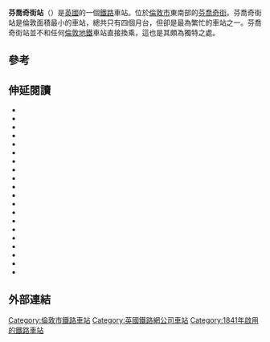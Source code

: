 {{TfL Translations}}
{{Infobox London station
| name          = 芬喬奇街<br />{{lang|en|Fenchurch Street}}
| symbol        = rail
| alt_name      = 倫敦芬喬奇街（{{lang|en|London Fenchurch Street}}）
| manager       = {{link-en|c2c|c2c}}   
| manager1      =
| manager2      = 
| owner         = 
| owner1        =
| owner2        =
| locale        = {{link-en|塔區 (倫敦市)|Tower (ward)|塔區}}
| borough       = [[倫敦市|倫敦市]]
| platforms     = 4
| fare_zone     = 1
| fare_zone_1   = 
| railcode      = FST
| railcode2     =
| dft_category  = A
| tubecode      =
| image_name    = Fenchurch Street station (6553644825).jpg
| image_alt     =
| caption       = 芬喬奇廣場的主入口
| latitude      = 51.51167
| longitude     = -0.07881
| map_type      = Central London
| label_position= left
| original      = {{link-en|倫敦及黑牆鐵路|London and Blackwall Railway}}
| pregroup      = {{link-en|大東方鐵路|Great Eastern Railway}}
| postgroup     = [[倫敦及東北鐵路|倫敦及東北鐵路]]
| years1        = 1841年
| years2        = 1854年
| years3        = 1935年
| years4        = 
| years5        = 
| years6        = 
| years7        = 
| years8        = 
| years9        = 
| events1       = 啟用
| events2       = 重建
| events3       = 改裝
| events4       =
| events5       =
| events6       =
| events7       =
| events8       =
| events9       =
| listing_detail    = Front block
| listing_grade     = II
| listing_start     = 1972年4月14日
| listing_amended   = 
| listing_entry     = 1079149
| listing_reference =<ref name=eh>{{cite web | url= http://list.english-heritage.org.uk/resultsingle.aspx?uid=1079149 | title= The National Heritage List for England | publisher= [[English_Heritage|English Heritage]] | accessdate= 12 November 2012 | archive-url= https://web.archive.org/web/20131223014659/http://list.english-heritage.org.uk/resultsingle.aspx?uid=1079149 | archive-date= 2013-12-23 | dead-url= yes }}</ref>
<!-- | railexits0203 =
| railexits0304 =  
| railexits0405 = {{increase}} 16.086 
| railexits0506 = {{decrease}} 15.746 
| railexits0607 = {{decrease}} 15.189  
| railexits0708 = {{increase}} 15.976
| railexits0809 = {{decrease}} 15.676
| railexits0910 = {{decrease}} 15.093 -->
| railexits1011 = {{increase}} 16.675
| railexits1112 = {{increase}} 16.937
| railexits1213 = {{decrease}} 16.843
| railexits1314 = {{increase}} 18.244
| railexits1415 = {{decrease}} 17.598
| railint0203   =
| railint0304   =
| railint0405   =
| railint0506   =
| railint0607   =
| railint0708   =
| interchange   = [[阿爾德門站|阿爾德門站]] {{rail-interchange|london|underground}}
| interchange1  = [[銀行及紀念碑站|銀行及紀念碑站]] {{rail-interchange|london|underground}} {{rail-interchange|london|dlr}}
| interchange2  = [[利物浦街站|利物浦街站]] {{rail-interchange|london|underground}} {{rail-interchange|gb|rail}} {{rail-interchange|london|overground}} {{rail-interchange|london|crossrail}}
| interchange3  = [[塔門廊站|塔門廊站]] {{rail-interchange|london|dlr}}
| interchange4  = [[塔丘站|塔丘站]] {{rail-interchange|london|underground}}
| interchange_note =<ref>{{citation London station interchange January 2016}}</ref>
}}
'''芬喬奇街站'''（{{lang-en|Fenchurch Street railway station}}）是[[英國|英國]]的一個[[鐵路|鐵路]]車站。位於[[倫敦市|倫敦市]]東南部的[[芬喬奇街|芬喬奇街]]。芬喬奇街站是倫敦面積最小的車站，總共只有四個月台，但卻是最為繁忙的車站之一。芬喬奇街站並不和任何[[倫敦地鐵|倫敦地鐵]]車站直接換乘，這也是其頗為獨特之處。

==參考==
{{reflist}}

==伸延閱讀==
{{refbegin}}
*{{cite book|last1=Brennand|first1=Dave|title=London's East End Railways Part 2|date=2013|publisher=Booklaw Publications|location=Nottingham UK|isbn= 978-1-909-62501-3|ref=harv}}
*{{cite book|last=Christopher|first=John|title=The London & Blackwall Railway|publisher=Amberley Publishing|year=2013|isbn=978-1-445-65111-8|ref=harv}}
*{{cite book|last=Christopher|first=John|title=London's Historic Railway Stations Through Time|publisher=Amberley Publishing|year=2015|isbn=978-1-445-65111-8|ref=harv}}
*{{cite book|last1=Connor|first1=J E|title=Stepney's own railway|date=1987|publisher=Connor and Butler|location=Colchester UK|isbn=0-947699-08-2|edition=2nd|ref=harv}}
*{{cite book|last1=Connor|first1=J E|last2=Phillips|first2=Charles|title=Fenchurch Street to Barking|date=August 1998|publisher=Middleton Press|location=Midhurst UK|isbn=1 901706 20 6|ref=harv}}
*{{cite book|last1=Croome|first1=D|last2=Jackson|first2=A|title=Rails Through The Clay – A History of London's Tube Railways|publisher=Capital Transport|year=1993|isbn=1-85414-151-1|ref=harv}}
*{{cite book|last1=Davies|first1=Reginald|last2=Grant|first2=M.D.|title=London and Its Railways|publisher=David & Charles|year=1983|isbn=978-0-715-38107-6|ref=harv}}
*{{cite book|last=Dow|first=Andrew|title=Telling the Passenger where to Get Off: George Dow and the Evolution of the Railway Diagrammatic Map|publisher=Capital Transport Publishing|year=2005|isbn=978-1-854-14291-7|ref=harv}}
*{{cite book|last=Freeman|first=Michael|title=Transport in Victorian Britain|publisher=Manchester University Press|year=1991|isbn=978-0-71-902333-0|ref=harv|url=https://archive.org/details/transportinvicto0000unse}}
*{{cite book|last=Hennessey|first=Thomas|title=St Pancras Station Through Time|publisher=Amberley Publishing Limited|year=2013|isbn=978-1-44-562408-2|ref=harv}}
*{{cite book | first=Mike |last=Horne |title=The Jubilee Line |year=2000 |publisher=Capital Transport |isbn=1-85414-220-8 |ref=harv}}
*{{cite book|last=Jackson|first=Alan Arthur|title=London's Local Railways|publisher=David and Charles|year=1978|isbn=978-0-715-37479-5|ref=harv}}
*{{cite book|last=Kay|first=Peter|title=The London, Tilbury and Southend Railway:A history of the company and line Volume 1 1836-1893|publisher=Peter Kay|year=1996|isbn=1 899890 10 6|ref=harv}}
*{{cite book|last=Martin|first=Andrew|title=Underground, Overground: A Passenger's History of the Tube|publisher=Profile books|year=2012|isbn=978-1-847-65807-4|ref=harv}}
*{{cite book |last1=McCarthy |first1=Colin |last2=McCarthy |first2=David |title = Railways of Britain – London North of the Thames |publisher = Ian Allan Publishing |location= Hersham, Surrey |isbn=978-0-7110-3346-7 |year=2009 |ref=harv}}
*{{cite book|last=McCormack|first=Kevin|title=London Local Trains in the 1950s and 1960s|publisher=Casemate Publishers|year=2016|isbn=978-1-473-86799-4|ref=harv}}
*{{cite book|last=Mitchell|first=Bob|title=Jubilee Line Extension: From Concept to Completion|publisher=Thomas Telford|year=2003|isbn=978-0-727-73028-2|ref=harv}}
*{{cite encyclopedia|last=Weinreb|first=Ben|last2=Hibbert|first2=Christopher|last3=Keay|first3=Julia|last4=Keay|first4=John|title=The London Encyclopedia|publisher=Pan MacMillan|year=2008|isbn=978-1-4050-4924-5|ref=harv }}
*{{cite book|last=Vaughan|first=Adrian|title=Railwaymen, Politics and Money|year=1997|publisher=John Murray|location=London|isbn=0 7195 5150 1|pages=[https://archive.org/details/railwaymenpoliti0000vaug/page/134 134, 135]|ref=harv|url=https://archive.org/details/railwaymenpoliti0000vaug/page/134}}
*{{cite report|title=Area Enhance Strategy Part 2, Fenchurch and Monument Area Strategy|publisher=[[City_of_London_Corporation|City of London Corporation]]|year=2013|ref={{harvid|City|2013}}}}
{{refend}}

==外部連結==
{{Commons category|Fenchurch Street railway station}}
{{倫敦的火車站}}
[[Category:倫敦市鐵路車站|Category:倫敦市鐵路車站]]
[[Category:英國鐵路網公司車站|Category:英國鐵路網公司車站]]
[[Category:1841年啟用的鐵路車站|Category:1841年啟用的鐵路車站]]